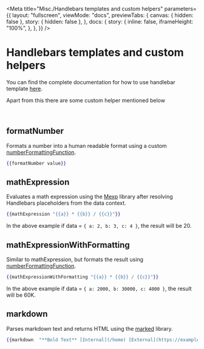 
<Meta
  title="Misc./Handlebars templates and custom helpers"
  parameters={{
    layout: "fullscreen",
    viewMode: "docs",
    previewTabs: {
      canvas: { hidden: false },
      story: { hidden: false },
    },
    docs: {
      story: {
        inline: false,
        iframeHeight: "100%",
      },
    },
  }}
/>

# Handlebars templates and custom helpers

You can find the complete documentation for how to use handlebar template [here](https://handlebarsjs.com/guide/expressions.html#basic-usage).

Apart from this there are some custom helper mentioned below

<br />

## formatNumber

Formats a number into a human readable format using a custom [numberFormattingFunction](../?path=/docs/utilities-numberformattingfunction--docs).

```handlebars
{{formatNumber value}}
```

## mathExpression

Evaluates a math expression using the [Mexp](https://github.com/bugwheels94/math-expression-evaluator#readme) library after resolving Handlebars placeholders from the data context.

```handlebars
{{mathExpression "{{a}} * {{b}} / {{c}}"}}
```

In the above example if data = `{ a: 2, b: 3, c: 4 }`, the result will be 20.

## mathExpressionWithFormatting

Similar to mathExpression, but formats the result using [numberFormattingFunction](../?path=/docs/utilities-numberformattingfunction--docs).

```handlebars
{{mathExpressionWithFormatting "{{a}} * {{b}} / {{c}}"}}
```

In the above example if data = `{ a: 2000, b: 30000, c: 4000 }`, the result will be 60K.

## markdown

Parses markdown text and returns HTML using the [marked](https://marked.js.org/) library.

```handlebars
{{markdown  "**Bold Text** [Internal](/home) [External](https://example.com)"}}
```